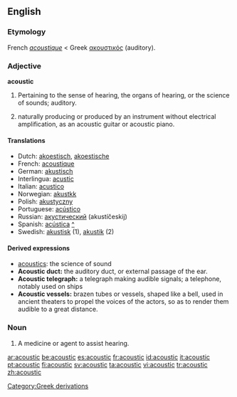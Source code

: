 ==English==
===Etymology===
French ''[[acoustique]]'' < Greek [[ακουστικός]] (auditory).

===Adjective===
'''acoustic'''
#Pertaining to the sense of hearing, the organs of hearing, or the science of sounds; auditory. 
#{{music}} naturally producing or produced by an instrument without electrical amplification, as an acoustic guitar or acoustic piano. 

====Translations====
*Dutch: [[akoestisch]], [[akoestische]]
*French: [[acoustique]]
*German: [[akustisch]]
*Interlingua: [[acustic]]
*Italian: [[acustico]]
*Norwegian: [[akustkk]]
*Polish: [[akustyczny]]
*Portuguese: [[acústico]]
*Russian: [[акустический]] (akustíčeskij)
*Spanish: [[acústica]] [[:es:acústica|^]]
*Swedish: [[akustisk]] (1), [[akustik]] (2)

====Derived expressions====
*[[acoustics]]: the science of sound
*'''Acoustic duct:''' the auditory duct, or external passage of the ear.
*'''Acoustic telegraph:''' a telegraph making audible signals; a telephone, notably used on ships
*'''Acoustic vessels:''' brazen tubes or vessels, shaped like a bell, used in ancient theaters to propel the voices of the actors, so as to render them audible to a great distance.

===Noun===
#A medicine or agent to assist hearing.

[[Category:Greek derivations]]

[[ar:acoustic]]
[[be:acoustic]]
[[es:acoustic]]
[[fr:acoustic]]
[[id:acoustic]]
[[it:acoustic]]
[[pt:acoustic]]
[[fi:acoustic]]
[[sv:acoustic]]
[[ta:acoustic]]
[[vi:acoustic]]
[[tr:acoustic]]
[[zh:acoustic]]